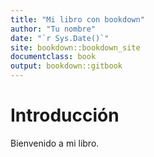 ```yaml
---
title: "Mi libro con bookdown"
author: "Tu nombre"
date: "`r Sys.Date()`"
site: bookdown::bookdown_site
documentclass: book
output: bookdown::gitbook
---
```


# Introducción

Bienvenido a mi libro.


